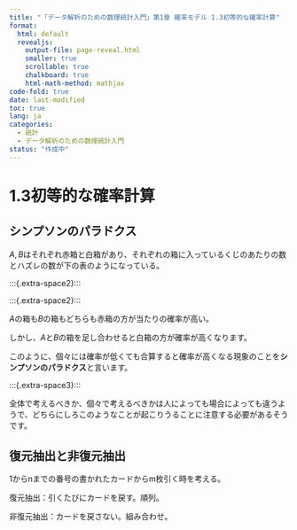 ```yaml
---
title: "「データ解析のための数理統計入門」第1章 確率モデル 1.3初等的な確率計算"
format:
  html: default
  revealjs:
    output-file: page-reveal.html
    smaller: true
    scrollable: true
    chalkboard: true
    html-math-method: mathjax
code-fold: true
date: last-modified
toc: true
lang: ja
categories:
  - 統計
  - データ解析のための数理統計入門
status: "作成中"
---
```


# 1.3初等的な確率計算

## シンプソンのパラドクス
$A,B$はそれぞれ赤箱と白箱があり、それぞれの箱に入っているくじのあたりの数とハズレの数が下の表のようになっている。

:::{.extra-space2}:::

\begin{array}{|c|cc|cc|cc|}
 & A && B && A+B \\
 & 赤箱 & 白箱& 赤箱 & 白箱 & 赤箱 & 白箱\\ \hline
 当たり& 6 & 4& 11 & 14 & 17 & 18 \\
 ハズレ& 7 & 5& 3 & 5 & 10 & 10 \\ \hline
 当たりの確率& 6/13 & 4/9& 11/14 & 14/19 & 17/27 & 18/28 \\
\end{array}

:::{.extra-space2}:::

$A$の箱も$B$の箱もどちらも赤箱の方が当たりの確率が高い。

しかし、$A$と$B$の箱を足し合わせると白箱の方が確率が高くなります。

このように、個々には確率が低くても合算すると確率が高くなる現象のことを**シンプソンのパラドクス**と言います。

:::{.extra-space3}:::

全体で考えるべきか、個々で考えるべきかは人によっても場合によっても違うようで、どちらにしろこのようなことが起こりうることに注意する必要があるそうです。


## 復元抽出と非復元抽出

1からnまでの番号の書かれたカードからm枚引く時を考える。

復元抽出：引くたびにカードを戻す。順列。

非復元抽出：カードを戻さない。組み合わせ。